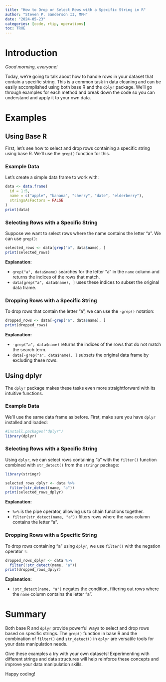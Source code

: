 ```yaml
---
title: "How to Drop or Select Rows with a Specific String in R"
author: "Steven P. Sanderson II, MPH"
date: "2024-05-23"
categories: [code, rtip, operations]
toc: TRUE
---
```


# Introduction

*Good morning, everyone!*

Today, we're going to talk about how to handle rows in your dataset that contain a specific string. This is a common task in data cleaning and can be easily accomplished using both base R and the `dplyr` package. We'll go through examples for each method and break down the code so you can understand and apply it to your own data.

# Examples 

## Using Base R

First, let's see how to select and drop rows containing a specific string using base R. We'll use the `grep()` function for this.

### Example Data

Let's create a simple data frame to work with:

```r
data <- data.frame(
  id = 1:5,
  name = c("apple", "banana", "cherry", "date", "elderberry"),
  stringsAsFactors = FALSE
)
print(data)
```

### Selecting Rows with a Specific String

Suppose we want to select rows where the name contains the letter "a". We can use `grep()`:

```r
selected_rows <- data[grep("a", data$name), ]
print(selected_rows)
```

**Explanation:** 

-   `grep("a", data$name)` searches for the letter "a" in the `name` column and returns the indices of the rows that match. 
-   `data[grep("a", data$name), ]` uses these indices to subset the original data frame.

### Dropping Rows with a Specific String

To drop rows that contain the letter "a", we can use the `-grep()` notation:

```r
dropped_rows <- data[-grep("a", data$name), ]
print(dropped_rows)
```

**Explanation:** 

-   `-grep("a", data$name)` returns the indices of the rows that do not match the search term. 
-   `data[-grep("a", data$name), ]` subsets the original data frame by excluding these rows.

## Using dplyr

The `dplyr` package makes these tasks even more straightforward with its intuitive functions.

### Example Data

We'll use the same data frame as before. First, make sure you have `dplyr` installed and loaded:

```r
#install.packages("dplyr")
library(dplyr)
```

### Selecting Rows with a Specific String

Using `dplyr`, we can select rows containing "a" with the `filter()` function combined with `str_detect()` from the `stringr` package:

```r
library(stringr)

selected_rows_dplyr <- data %>%
  filter(str_detect(name, "a"))
print(selected_rows_dplyr)
```

**Explanation:** 

-   `%>%` is the pipe operator, allowing us to chain functions together. 
-   `filter(str_detect(name, "a"))` filters rows where the `name` column contains the letter "a".

### Dropping Rows with a Specific String

To drop rows containing "a" using `dplyr`, we use `filter()` with the negation operator `!`:

```r
dropped_rows_dplyr <- data %>%
  filter(!str_detect(name, "a"))
print(dropped_rows_dplyr)
```

**Explanation:** 

-   `!str_detect(name, "a")` negates the condition, filtering out rows where the `name` column contains the letter "a".

# Summary

Both base R and `dplyr` provide powerful ways to select and drop rows based on specific strings. The `grep()` function in base R and the combination of `filter()` and `str_detect()` in `dplyr` are versatile tools for your data manipulation needs.

Give these examples a try with your own datasets! Experimenting with different strings and data structures will help reinforce these concepts and improve your data manipulation skills.

Happy coding!

